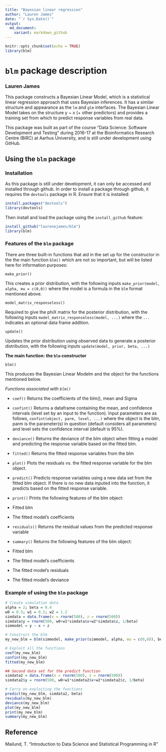 ```yaml
---
title: "Bayesian linear regression"
author: "Lauren James"
date: "`r Sys.Date()`"
output:
  md_document:
    variant: markdown_github
---
```


```r
knitr::opts_chunk$set(echo = TRUE)
library(blm)
```

# `blm` package description
### Lauren James

This package constructs a Bayesian Linear Model, which is a statistical linear regression approach that uses Bayesian inferences. It has a similar structure and appearance as the `lm` and `glm` interfaces. The Bayesian Linear Model takes on the structure y ~ x (+ other predictors) and provides a training set from which to predict response variables from real data.

This package was built as part of the course "Data Science: Software Development and Testing" during 2016-17 at the Bioinformatics Research Centre (BiRC) at Aarhus University, and is still under development using GitHub. 

## Using the `blm` package

### Installation

As this package is still under development, it can only be accessed and installed through github. In order to install a package through github, it requires the `devtools` package in R. Ensure that it is installed:

```r
install.packages("devtools")
library(devtools)
```

Then install and load the package using the `install_github` feature:

```r
install_github("laurenejames/blm")
library(blm)
```

### Features of the `blm` package

There are three built-in functions that aid in the set up for the constructor in the the main function `blm()` which are not so important, but will be listed here for information purposes:

`make_prior()`

This creates a prior distribution, with the following inputs `make_prior(model, alpha, mu = c(0,0))` where the model is a formula in the `blm` format mentioned above.

`model_matrix_responseless()`

Required to give the phiX matrix for the posterior distribution, with the following inputs `model_matrix_responseless(model, ...)` where the `...` indicates an optional data frame addition.

`update()`

Updates the prior distribution using observed data to generate a posterior distribution, with the following inputs `update(model, prior, beta, ...)`

**The main function: the `blm` constructor**

`blm()`

This produces the Bayesian Linear Modelm and the object for the functions mentioned below. 

*Functions associated with `blm()`*

* `coef()`
Returns the coefficients of the blm(), mean and Sigma

* `confint()`
Returns a dataframe containing the mean, and confidence intervals (level set by an input to the function). Input parameters are as follows, `confint(object, parm, level, ...)` where the object is the blm, parm is the parameter(s) in question (default considers all parameters) and level sets the confidence interval (default is 95%).

* `deviance()`
Returns the deviance of the blm object when fitting a model and predicting the response variable based on the fitted blm. 

* `fitted()` 
Returns the fitted response variables from the blm 

* `plot()` 
Plots the residuals vs. the fitted response variable for the blm object.

* `predict()`
Predicts response variables using a new data set from the fitted blm object. If there is no new data inputed into the function, it predicts based on the fitted response variable.

* `print()` 
Prints the following features of the blm object:
 + Fitted blm 
 + The fitted model's coefficients

* `residuals()` 
Returns the residual values from the predicted response variable

* `summary()`
Returns the following features of the blm object:
 + Fitted blm 
 + The fitted model's coefficients
 + The fitted model's residuals
 + The fitted model's deviance


### Example of using the `blm` package

```r
# Create simulation data
alpha = 2; beta = 0.4
w0 = 0.5; w1 = 0.2; w2 = 1.2
simdata = data.frame(x = rnorm(500), z = rnorm(500))
simdata$y = rnorm(500, w0+w1*simdata$x+w2*simdata$z, 1/beta)
simmodel = y ~ x + z

# Construct the blm
my_new_blm = blm(simmodel, make_prior(simmodel, alpha, mu = c(0,0)), beta, simdata)

# Exploit all the functions
coef(my_new_blm)
confint(my_new_blm)
fitted(my_new_blm)

## Second data set for the predict function
simdata2 = data.frame(x = rnorm(500), z = rnorm(500))
simdata2$y = rnorm(500, w0+w1*simdata2$x+w2*simdata2$z, 1/beta)

# Carry on exploiting the functions
predict(my_new_blm, simdata2, beta)
residuals(my_new_blm)
deviance(my_new_blm)
plot(my_new_blm)
print(my_new_blm)
summary(my_new_blm)
```


## Reference

Mailund, T. "Introduction to Data Science and Statistical Programming in R"
